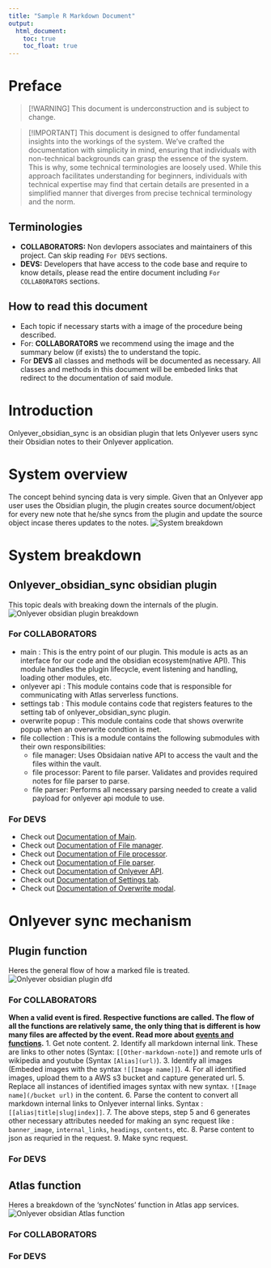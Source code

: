 ```yaml
---
title: "Sample R Markdown Document"
output:
  html_document:
    toc: true
    toc_float: true
---
```


# Preface
> [!WARNING]
> This document is underconstruction and is subject to change.

> [!IMPORTANT]
> This document is designed to offer fundamental insights into the workings of the system. We've crafted the documentation with simplicity in mind, ensuring that individuals with non-technical backgrounds can grasp the essence of the system. This is why, some technical terminologies are loosely used. While this approach facilitates understanding for beginners, individuals with technical expertise may find that certain details are presented in a simplified manner that diverges from precise technical terminology and the norm.  

## Terminologies
- **COLLABORATORS:** Non devlopers associates and maintainers of this project. Can skip reading `For DEVS` sections. 
- **DEVS:** Developers that have access to the code base and require to know details, please read the entire document including `For COLLABORATORS` sections.

## How to read this document
- Each topic if necessary starts with a image of the procedure being described. 
- For: **COLLABORATORS** we recommend using the image and the summary below (if exists) the to understand the topic. 
- For **DEVS** all classes and methods will be documented as necessary. All classes and methods in this document will be embeded links that redirect to the documentation of said module.

# Introduction 
Onlyever_obsidian_sync is an obsidian plugin that lets Onlyever users sync their Obsidian notes to their Onlyever application. 

# System overview
The concept behind syncing data is very simple. Given that an Onlyever app user uses the Obsidian plugin, the plugin creates source document/object for every new note that he/she syncs from the plugin and update the source object incase theres updates to the notes.
![System breakdown](images/Onlyever-obsidian-sync-system.svg)

# System breakdown
## Onlyever_obsidian_sync obsidian plugin
This topic deals with breaking down the internals of the plugin. 
![Onlyever obsidian plugin breakdown](images/Onlyever-obsidian-sync-plugin-components.svg)

### For COLLABORATORS
- main : This is the entry point of our plugin. This module is acts as an interface for our code and the obsidian ecosystem(native API). This module handles the plugin lifecycle, event listening and handling, loading other modules, etc. 
- onlyever api : This module contains code that is responsible for communicating with Atlas serverless functions. 
- settings tab : This module contains code that registers features to the setting tab of onlyever_obsidian_sync plugin. 
- overwrite popup : This module contains code that shows overwrite popup when an overwrite condtion is met. 
- file collection : This is a module contains the following submodules with their own responsibilities:
    - file manager: Uses Obsidaian native API to access the vault and the files within the vault.
    - file processor: Parent to file parser. Validates and provides required notes for file parser to parse.
    - file parser: Performs all necessary parsing needed to create a valid payload for onlyever api module to use. 

### For DEVS
- Check out [Documentation of Main](core/main).
- Check out [Documentation of File manager](core/file-manager).
- Check out [Documentation of File processor](core/file-processor).
- Check out [Documentation of File parser](core/file-parser).
- Check out [Documentation of Onlyever API](core/file-onlyever-api).
- Check out [Documentation of Settings tab](core/file-settings-tab).
- Check out [Documentation of Overwrite modal](core/file-overwrite-modal).

# Onlyever sync mechanism
## Plugin function
Heres the general flow of how a marked file is treated.
![Onlyever obsidian plugin dfd](images/Onlyever-obsidian-sync-syncMech.svg)

### For COLLABORATORS
**When a valid event is fired. Respective functions are called. The flow of all the functions are relatively same, the only thing that is different is how many files are affected by the event. Read more about [events and functions]().**
  1. Get note content.
  2. Identify all markdown internal link. These are links to other notes (Syntax: `[[Other-markdown-note]`) and remote urls of wikipedia and youtube (Syntax `[Alias](url)`).
  3. Identify all images (Embeded images with the syntax `![[Image name]]`).
  4. For all identified images, upload them to a AWS s3 bucket and capture generated url.
  5. Replace all instances of identified images syntax with new syntax. `![Image name](/bucket url)` in the content.
  6. Parse the content to convert all markdown internal links to Onlyever internal links. Syntax : `[[alias|title|slug|index]]`.
  7. The above steps, step 5 and 6 generates other necessary attributes needed for making an sync request like : `banner_image`, `internal_links`, `headings`, `contents`, etc.
  8. Parse content to json as requried in the request.
  9. Make sync request.


### For DEVS


## Atlas function
Heres a breakdown of the 'syncNotes' function in Atlas app services.
![Onlyever obsidian Atlas function](images/Onlyever-obsidian-sync-syncFunction.svg)


### For COLLABORATORS

### For DEVS